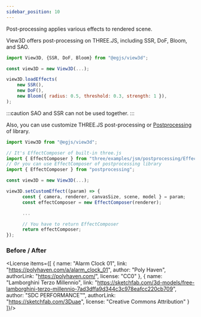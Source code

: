 ```yaml
---
sidebar_position: 10
---
```


<OptionDescriptor type="null | EffectComposerType " defaultVal="null"/>

Post-processing applies various effects to rendered scene.

View3D offers post-processing on THREE.JS, including SSR, DoF, Bloom, and SAO.

```js
import View3D, {SSR, DoF, Bloom} from "@egjs/view3d";

const view3D = new View3D(...);

view3D.loadEffects(
    new SSR(),
    new DoF(),
    new Bloom({ radius: 0.5, threshold: 0.3, strength: 1 }),
);

```
:::caution
SAO and SSR can not be used together.
:::

Also, you can use customize THREE.JS post-processing or [Postprocessing](https://github.com/pmndrs/postprocessing) of library.

```js
import View3D from "@egjs/view3d";

// It's EffectComposer of built-in three.js
import { EffectComposer } from "three/examples/jsm/postprocessing/EffectComposer";
// Or you can use EffectComposer of postprocessing library
import { EffectComposer } from "postprocessing";

const view3D = new View3D(...);

view3D.setCustomEffect((param) => {
      const { camera, renderer, canvasSize, scene, model } = param;
      const effectComposer = new EffectComposer(renderer);

      ...

      // You have to return EffectComposer
      return effectComposer;
});
```


### Before / After
<div className="columns">
  <div className="column is-6">
    <PostProcessing src={"/egjs-view3d/model/shelf.glb"} initialZoom={20} yaw={330} pitch={15}/>
  </div>
  <div className="column is-6">
    <PostProcessing src={"/egjs-view3d/model/shelf.glb"} effectType="basic" initialZoom={20} yaw={330} pitch={15}/>
  </div>
</div>




<License items={[
      {
        name: "Alarm Clock 01",
        link: "https://polyhaven.com/a/alarm_clock_01",
        author: "Poly Haven",
        authorLink: "https://polyhaven.com/",
        license: "CC0"
      },
      {
        name: "Lamborghini Terzo Millennio",
        link: "https://sketchfab.com/3d-models/free-lamborghini-terzo-millennio-7ad3dffa9d344c3c978eafcc220cb709",
        author: "SDC PERFORMANCE™️",
        authorLink: "https://sketchfab.com/3Duae",
        license: "Creative Commons Attribution"
      }
]}/>
